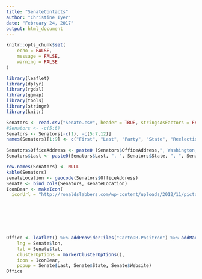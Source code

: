 ```yaml
---
title: "SenateContacts"
author: "Christine Iyer"
date: "February 24, 2017"
output: html_document
---
```


```r
knitr::opts_chunk$set(
	echo = FALSE,
	message = FALSE,
	warning = FALSE
)
```




```r
library(leaflet)
library(dplyr)
library(rgdal)
library(ggmap)
library(tools)
library(stringr)
library(knitr)
```

```r
Senators <- read.csv("Senate.csv", header = TRUE, stringsAsFactors = FALSE)
#Senators <- -c(5:6)
Senators <- Senators[-c(1), -c(5:7,12)]
names(Senators)[1:9] <- c("First", "Last", "Party", "State", "ReelectionYear", "OfficeAddress", "Phone", "Website", "TwitterHandle")

Senators$OfficeAddress <- paste0 (Senators$OfficeAddress,", Washington, DC 20510")
Senators$Last <- paste0(Senators$Last, ", ", Senators$State, ", ", Senators$Website)

row.names(Senators) <- NULL
kable(Senators)
senateLocation <- geocode(Senators$OfficeAddress)
Senate <- bind_cols(Senators, senateLocation)
IconBear <- makeIcon(
  iconUrl = "http://ronaldslabbers.com/wp-content/uploads/2012/11/pictogram-WAML-capitol-building.gif", iconWidth = 31*215/230, iconHeight = 31, iconAnchorX = 31*215/230/2, iconAnchorY = 16)



    
   


Office <- leaflet() %>% addProviderTiles("CartoDB.Positron") %>% addMarkers(
    lng = Senate$lon,
    lat = Senate$lat,
    clusterOptions = markerClusterOptions(),
    icon = IconBear,
    popup = Senate$Last, Senate$State, Senate$Website)
Office


```

